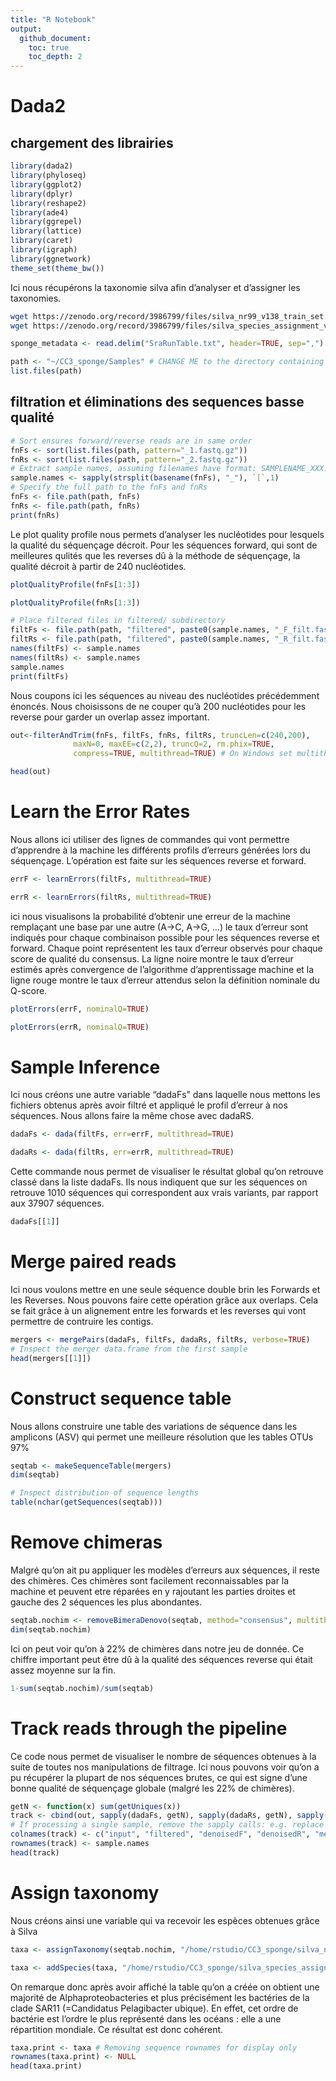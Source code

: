 ```yaml
---
title: "R Notebook"
output: 
  github_document:
    toc: true
    toc_depth: 2
---
```

# Dada2
## chargement des librairies
```r
library(dada2)
library(phyloseq)
library(ggplot2)
library(dplyr)
library(reshape2)
library(ade4)
library(ggrepel)
library(lattice)
library(caret)
library(igraph)
library(ggnetwork)
theme_set(theme_bw())
```
Ici nous récupérons la taxonomie silva afin d'analyser et d'assigner les taxonomies.
```bash
wget https://zenodo.org/record/3986799/files/silva_nr99_v138_train_set.fa.gz
wget https://zenodo.org/record/3986799/files/silva_species_assignment_v138.fa.gz
```

```r
sponge_metadata <- read.delim("SraRunTable.txt", header=TRUE, sep=",")
```

```r
path <- "~/CC3_sponge/Samples" # CHANGE ME to the directory containing the fastq files after unzipping.
list.files(path)
```
## filtration et éliminations des sequences basse qualité
```r
# Sort ensures forward/reverse reads are in same order
fnFs <- sort(list.files(path, pattern="_1.fastq.gz"))
fnRs <- sort(list.files(path, pattern="_2.fastq.gz"))
# Extract sample names, assuming filenames have format: SAMPLENAME_XXX.fastq
sample.names <- sapply(strsplit(basename(fnFs), "_"), `[`,1)
# Specify the full path to the fnFs and fnRs
fnFs <- file.path(path, fnFs)
fnRs <- file.path(path, fnRs)
print(fnRs)
```
Le plot quality profile nous permets d'analyser les nucléotides pour lesquels la qualité du séquençage décroit. 
Pour les séquences forward, qui sont de meilleures qulités que les reverses dû à la méthode de séquençage, la qualité décroit à partir de 240 nucléotides. 
```r
plotQualityProfile(fnFs[1:3])
```

```r
plotQualityProfile(fnRs[1:3])
```
```r
# Place filtered files in filtered/ subdirectory
filtFs <- file.path(path, "filtered", paste0(sample.names, "_F_filt.fastq.gz"))
filtRs <- file.path(path, "filtered", paste0(sample.names, "_R_filt.fastq.gz"))
names(filtFs) <- sample.names
names(filtRs) <- sample.names
sample.names
print(filtFs)
```
Nous coupons ici les séquences au niveau des nucléotides précédemment énoncés. Nous choisissons de ne couper qu'à 200 nucléotides pour les reverse pour garder un overlap assez important. 
```r
out<-filterAndTrim(fnFs, filtFs, fnRs, filtRs, truncLen=c(240,200),
              maxN=0, maxEE=c(2,2), truncQ=2, rm.phix=TRUE,
              compress=TRUE, multithread=TRUE) # On Windows set multithread=FALSE
```
```r
head(out)
```
# Learn the Error Rates
 Nous allons ici utiliser des lignes de commandes qui vont permettre d'apprendre à la machine les différents profils d'erreurs générées lors du séquençage. L'opération est faite sur les séquences reverse et forward.
 
```r
errF <- learnErrors(filtFs, multithread=TRUE)
```

```r
errR <- learnErrors(filtRs, multithread=TRUE)
```
ici nous visualisons la probabilité d'obtenir une erreur de la machine remplaçant une base par une autre (A→C, A→G, ...) le taux d'erreur sont indiqués pour chaque combinaison possible pour les séquences reverse et forward. 
Chaque point représentent les taux d'erreur observés pour chaque score de qualité du consensus. La ligne noire montre le taux d'erreur estimés après convergence de l'algorithme d'apprentissage machine et la ligne rouge montre le taux d'erreur attendus selon la définition nominale du Q-score.
```r
plotErrors(errF, nominalQ=TRUE)
```

```r
plotErrors(errR, nominalQ=TRUE)
```
# Sample Inference
Ici nous créons une autre variable "dadaFs" dans laquelle nous mettons les fichiers obtenus après avoir filtré et appliqué le profil d'erreur à nos séquences. Nous allons faire la même chose avec dadaRS.

```r
dadaFs <- dada(filtFs, err=errF, multithread=TRUE)
```

```r
dadaRs <- dada(filtRs, err=errR, multithread=TRUE)
```
Cette commande nous permet de visualiser le résultat global qu'on retrouve classé dans la liste dadaFs. Ils nous indiquent que sur les séquences on retrouve 1010 séquences qui correspondent aux vrais variants, par rapport aux 37907 séquences. 
```r
dadaFs[[1]]
```
# Merge paired reads
Ici nous voulons mettre en une seule séquence double brin les Forwards et les Reverses. Nous pouvons faire cette opération grâce aux overlaps. Cela se fait grâce à un alignement entre les forwards et les reverses qui vont permettre de contruire les contigs.
```r
mergers <- mergePairs(dadaFs, filtFs, dadaRs, filtRs, verbose=TRUE)
# Inspect the merger data.frame from the first sample
head(mergers[[1]])
```
# Construct sequence table
Nous allons construire une table des variations de séquence dans les amplicons (ASV) qui permet une meilleure résolution que les tables OTUs 97%
```r
seqtab <- makeSequenceTable(mergers)
dim(seqtab)
```
```r
# Inspect distribution of sequence lengths
table(nchar(getSequences(seqtab)))
```
# Remove chimeras
Malgré qu'on ait pu appliquer les modèles d'erreurs aux séquences, il reste des chimères. Ces chimères sont facilement reconnaissables par la machine et peuvent etre réparées en y rajoutant les parties droites et gauche des 2 séquences les plus abondantes.
```r
seqtab.nochim <- removeBimeraDenovo(seqtab, method="consensus", multithread=TRUE, verbose=TRUE)
dim(seqtab.nochim)
```
Ici on peut voir qu'on à 22% de chimères dans notre jeu de donnée. Ce chiffre important peut être dû à la qualité des séquences reverse qui était assez moyenne sur la fin.
```r
1-sum(seqtab.nochim)/sum(seqtab)
```
# Track reads through the pipeline
Ce code nous permet de visualiser le nombre de séquences obtenues à la suite de toutes nos manipulations de filtrage. Ici nous pouvons voir qu'on a pu récupérer la plupart de nos séquences brutes, ce qui est signe d'une bonne qualité de séquençage globale (malgré les 22% de chimères).
```r
getN <- function(x) sum(getUniques(x))
track <- cbind(out, sapply(dadaFs, getN), sapply(dadaRs, getN), sapply(mergers, getN), rowSums(seqtab.nochim))
# If processing a single sample, remove the sapply calls: e.g. replace sapply(dadaFs, getN) with getN(dadaFs)
colnames(track) <- c("input", "filtered", "denoisedF", "denoisedR", "merged", "nonchim")
rownames(track) <- sample.names
head(track)
```
# Assign taxonomy

Nous créons ainsi une variable qui va recevoir les espèces obtenues grâce à Silva

```r
taxa <- assignTaxonomy(seqtab.nochim, "/home/rstudio/CC3_sponge/silva_nr99_v138_train_set.fa.gz", multithread=TRUE)
```

```r
taxa <- addSpecies(taxa, "/home/rstudio/CC3_sponge/silva_species_assignment_v138.fa.gz")
```
On remarque donc après avoir affiché la table qu'on a créée on obtient une majorité de  Alphaproteobacteries et plus précisément les bactéries de la clade SAR11 (=Candidatus Pelagibacter ubique). En effet, cet ordre de bactérie est l'ordre le plus représenté dans les océans : elle a une répartition mondiale. Ce résultat est donc cohérent. 
```r
taxa.print <- taxa # Removing sequence rownames for display only
rownames(taxa.print) <- NULL
head(taxa.print)
```







